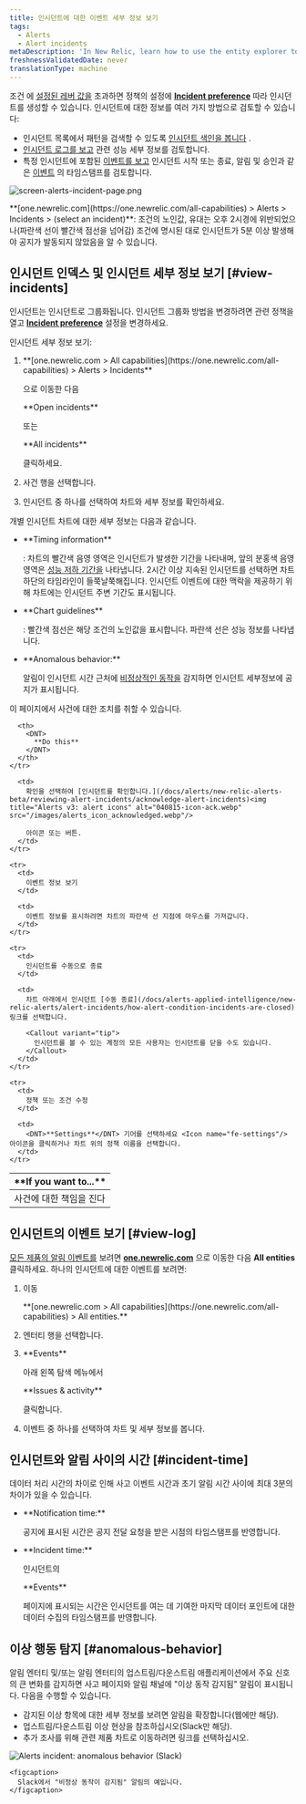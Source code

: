 ```yaml
---
title: 인시던트에 대한 이벤트 세부 정보 보기
tags:
  - Alerts
  - Alert incidents
metaDescription: 'In New Relic, learn how to use the entity explorer to find and review alerts incidents.'
freshnessValidatedDate: never
translationType: machine
---
```


조건 에 [설정된 레버 값을](/docs/alerts/new-relic-alerts-beta/configuring-alert-policies/define-thresholds-trigger-alert) [](/docs/alerts/new-relic-alerts-beta/configuring-alert-policies/define-alert-conditions)초과하면 정책의 설정에 <DNT>**[Incident preference](/docs/alerts/new-relic-alerts/configuring-alert-policies/specify-when-new-relic-creates-incidents)**</DNT> <InlinePopover type="alerts"/>따라 인시던트를 생성할 수 있습니다. 인시던트에 대한 정보를 여러 가지 방법으로 검토할 수 있습니다:

* 인시던트 목록에서 패턴을 검색할 수 있도록 [인시던트 색인을 봅니다](#view-incidents) .
* [인시던트 로그를 보고](#view-log) 관련 성능 세부 정보를 검토합니다.
* 특정 인시던트에 포함된 [이벤트를 보고](#incident-time) 인시던트 시작 또는 종료, 알림 및 승인과 같은 [이벤트](/docs/using-new-relic/welcome-new-relic/get-started/glossary#event) 의 타임스탬프를 검토합니다.

<img
  title="screen-alerts-incident-page.png"
  alt="screen-alerts-incident-page.png"
  src="/images/alerts_screenshot-full_incident-page.webp"
/>

<figcaption>
  <DNT>**[one.newrelic.com](https://one.newrelic.com/all-capabilities) > Alerts > Incidents > (select an incident)**</DNT>: 조건의 노인값, 유대는 오후 2시경에 위반되었으나(파란색 선이 빨간색 점선을 넘어감) 조건에 명시된 대로 인시던트가 5분 이상 발생해야 공지가 발동되지 않았음을 알 수 있습니다.
</figcaption>

## 인시던트 인덱스 및 인시던트 세부 정보 보기 [#view-incidents]

인시던트는 인시던트로 그룹화됩니다. 인시던트 그룹화 방법을 변경하려면 관련 정책을 열고 [<DNT>**Incident preference**</DNT>](/docs/alerts/new-relic-alerts-beta/reviewing-alert-incidents/specify-when-new-relic-creates-incidents) 설정을 변경하세요.

인시던트 세부 정보 보기:

1. <DNT>
     **[one.newrelic.com > All capabilities](https://one.newrelic.com/all-capabilities) > Alerts > Incidents**
   </DNT>

   으로 이동한 다음

   <DNT>
     **Open incidents**
   </DNT>

   또는

   <DNT>
     **All incidents**
   </DNT>

   클릭하세요.

2. 사건 행을 선택합니다.

3. 인시던트 중 하나를 선택하여 차트와 세부 정보를 확인하세요.

개별 인시던트 차트에 대한 세부 정보는 다음과 같습니다.

* <DNT>
    **Timing information**
  </DNT>

  : 차트의 빨간색 음영 영역은 인시던트가 발생한 기간을 나타내며, 앞의 분홍색 음영 영역은 [성능 저하 기간을](/docs/using-new-relic/welcome-new-relic/get-started/glossary#degradation-period) 나타냅니다. 2시간 이상 지속된 인시던트를 선택하면 차트 하단의 타임라인이 들쭉날쭉해집니다. 인시던트 이벤트에 대한 맥락을 제공하기 위해 차트에는 인시던트 주변 기간도 표시됩니다.

* <DNT>
    **Chart guidelines**
  </DNT>

  : 빨간색 점선은 해당 조건의 노인값을 표시합니다. 파란색 선은 성능 정보를 나타냅니다.

* <DNT>
    **Anomalous behavior:**
  </DNT>

  알림이 인시던트 시간 근처에 [비정상적인 동작을](#anomalous-behavior) 감지하면 인시던트 세부정보에 공지가 표시됩니다.

이 페이지에서 사건에 대한 조치를 취할 수 있습니다.

<table>
  <thead>
    <tr>
      <th width={250}>
        <DNT>
          **If you want to...**
        </DNT>
      </th>

      <th>
        <DNT>
          **Do this**
        </DNT>
      </th>
    </tr>
  </thead>

  <tbody>
    <tr>
      <td>
        사건에 대한 책임을 진다
      </td>

      <td>
        확인을 선택하여 [인시던트를 확인합니다.](/docs/alerts/new-relic-alerts-beta/reviewing-alert-incidents/acknowledge-alert-incidents)<img title="Alerts v3: alert icons" alt="040815-icon-ack.webp" src="/images/alerts_icon_acknowledged.webp"/>

        아이콘 또는 버튼.
      </td>
    </tr>

    <tr>
      <td>
        이벤트 정보 보기
      </td>

      <td>
        이벤트 정보를 표시하려면 차트의 파란색 선 지점에 마우스를 가져갑니다.
      </td>
    </tr>

    <tr>
      <td>
        인시던트를 수동으로 종료
      </td>

      <td>
        차트 아래에서 인시던트 [수동 종료](/docs/alerts-applied-intelligence/new-relic-alerts/alert-incidents/how-alert-condition-incidents-are-closed) 링크를 선택합니다.

        <Callout variant="tip">
          인시던트를 볼 수 있는 계정의 모든 사용자는 인시던트를 닫을 수도 있습니다.
        </Callout>
      </td>
    </tr>

    <tr>
      <td>
        정책 또는 조건 수정
      </td>

      <td>
        <DNT>**Settings**</DNT> 기어를 선택하세요 <Icon name="fe-settings"/> 아이콘을 클릭하거나 차트 위의 정책 이름을 선택합니다.
      </td>
    </tr>
  </tbody>
</table>

## 인시던트의 이벤트 보기 [#view-log]

[모든 제품의 알림 이벤트를](/docs/alerts/new-relic-alerts-beta/reviewing-events/review-events-across-products) 보려면 <DNT>**[one.newrelic.com](https://one.newrelic.com/all-capabilities)**</DNT> 으로 이동한 다음 <DNT>**All entities**</DNT> 클릭하세요. 하나의 인시던트에 대한 이벤트를 보려면:

1. 이동

   <DNT>
     **[one.newrelic.com > All capabilities](https://one.newrelic.com/all-capabilities) > All entities.**
   </DNT>

2. 엔터티 행을 선택합니다.

3. <DNT>
     **Events**
   </DNT>

   아래 왼쪽 탐색 메뉴에서

   <DNT>
     **Issues & activity**
   </DNT>

   클릭합니다.

4. 이벤트 중 하나를 선택하여 차트 및 세부 정보를 봅니다.

## 인시던트와 알림 사이의 시간 [#incident-time]

데이터 처리 시간의 차이로 인해 사고 이벤트 시간과 초기 알림 시간 사이에 최대 3분의 차이가 있을 수 있습니다.

* <DNT>
    **Notification time:**
  </DNT>

  공지에 표시된 시간은 공지 전달 요청을 받은 시점의 타임스탬프를 반영합니다.

* <DNT>
    **Incident time:**
  </DNT>

  인시던트의

  <DNT>
    **Events**
  </DNT>

  페이지에 표시되는 시간은 인시던트를 여는 데 기여한 마지막 데이터 포인트에 대한 데이터 수집의 타임스탬프를 반영합니다.

## 이상 행동 탐지 [#anomalous-behavior]

알림 엔터티 및/또는 알림 엔터티의 업스트림/다운스트림 애플리케이션에서 주요 신호의 큰 변화를 감지하면 사고 페이지와 알림 채널에 "이상 동작 감지됨" 알림이 표시됩니다. 다음을 수행할 수 있습니다.

* 감지된 이상 항목에 대한 세부 정보를 보려면 알림을 확장합니다(웹에만 해당).
* 업스트림/다운스트림 이상 현상을 참조하십시오(Slack만 해당).
* 추가 조사를 위해 관련 제품 차트로 이동하려면 링크를 선택하십시오.

<CollapserGroup>
  <Collapser
    id="slack-notification"
    title="Slack의 경고 알림"
  >
    <img
      title="Alerts incident: anomalous behavior (Slack)"
      alt="Alerts incident: anomalous behavior (Slack)"
      src="/images/alerts_screenshot-full_incident-context-in-slack.webp"
    />

    <figcaption>
      Slack에서 "비정상 동작이 감지됨" 알림의 예입니다.
    </figcaption>
  </Collapser>
</CollapserGroup>

